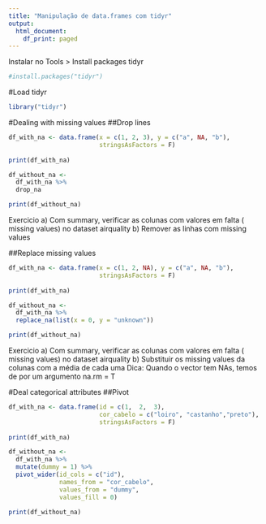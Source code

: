 ```yaml
---
title: "Manipulação de data.frames com tidyr"
output:
  html_document:
    df_print: paged
---
```


Instalar no Tools > Install packages
tidyr  

```r
#install.packages("tidyr")
```



#Load tidyr
```r
library("tidyr")
```


#Dealing with missing values
##Drop lines
```r
df_with_na <- data.frame(x = c(1, 2, 3), y = c("a", NA, "b"),
                         stringsAsFactors = F)
 
print(df_with_na)

df_without_na <- 
  df_with_na %>% 
  drop_na

print(df_without_na)
```

Exercicio
a) Com summary, verificar as colunas com valores em falta ( missing values) no dataset airquality
b) Remover as linhas com missing values



##Replace missing values
```r
df_with_na <- data.frame(x = c(1, 2, NA), y = c("a", NA, "b"),
                         stringsAsFactors = F)
 
print(df_with_na)

df_without_na <- 
  df_with_na %>% 
  replace_na(list(x = 0, y = "unknown"))

print(df_without_na)
```

Exercicio
a) Com summary, verificar as colunas com valores em falta ( missing values) no dataset airquality
b) Substituir os missing values da colunas com a média de cada uma 
  Dica: Quando o vector tem NAs, temos de por um argumento na.rm = T


#Deal categorical attributes
##Pivot
```r
df_with_na <- data.frame(id = c(1,  2,  3), 
                         cor_cabelo = c("loiro", "castanho","preto"),
                         stringsAsFactors = F)
 
print(df_with_na)

df_without_na <- 
  df_with_na %>% 
  mutate(dummy = 1) %>%
  pivot_wider(id_cols = c("id"), 
              names_from = "cor_cabelo", 
              values_from = "dummy", 
              values_fill = 0)

print(df_without_na)
```









